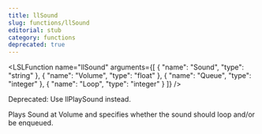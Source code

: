 ```yaml
---
title: llSound
slug: functions/llSound
editorial: stub
category: functions
deprecated: true
---
```


<LSLFunction
	name="llSound"
	arguments={[
	{
		"name": "Sound",
		"type": "string"
	},
	{
		"name": "Volume",
		"type": "float"
	},
	{
		"name": "Queue",
		"type": "integer"
	},
	{
		"name": "Loop",
		"type": "integer"
	}
]}
/>

Deprecated: Use llPlaySound instead.

Plays Sound at Volume and specifies whether the sound should loop and/or be enqueued.
